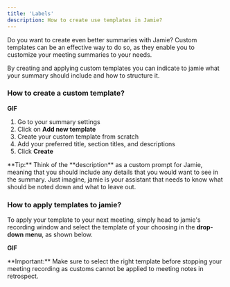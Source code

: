 ```yaml
---
title: 'Labels'
description: How to create use templates in Jamie?
---
```

Do you want to create even better summaries with Jamie? Custom templates can be an effective way to do so, as they enable you to customize your meeting summaries to your needs.

By creating and applying custom templates you can indicate to jamie what your summary should include and how to structure it. 

### How to create a custom template?
**GIF**

1. Go to your summary settings
2. Click on **Add new template**
3. Create your custom template from scratch
4. Add your preferred title, section titles, and descriptions
5. Click **Create**

<Tip>
**Tip:** Think of the **description** as a custom prompt for Jamie, meaning that you should include any details that you would want to see in the summary. Just imagine, jamie is your assistant that needs to know what should be noted down and what to leave out.
</Tip>

### How to apply templates to jamie?
To apply your template to your next meeting, simply head to jamie's recording window and select the template of your choosing in the **drop-down menu**, as shown below.

**GIF**

<Warning>
**Important:** Make sure to select the right template before stopping your meeting recording as customs cannot be applied to meeting notes in retrospect.
</Warning>